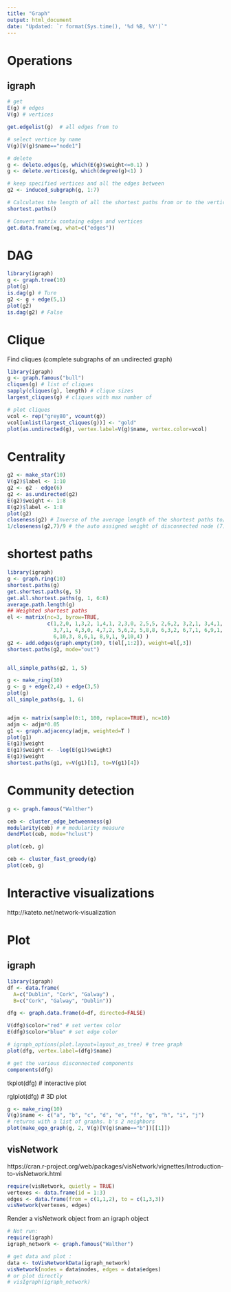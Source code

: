 ---
title: "Graph"
output: html_document
date: "Updated: `r format(Sys.time(), '%d %B, %Y')`"
---

# Operations

## igraph 

```r
# get 
E(g) # edges
V(g) # vertices

get.edgelist(g)  # all edges from to

# select vertice by name
V(g)[V(g)$name=="node1"]

# delete 
g <- delete.edges(g, which(E(g)$weight<=0.1) ) 
g <- delete.vertices(g, which(degree(g)<1) )

# keep specified vertices and all the edges between
g2 <- induced_subgraph(g, 1:7)

# Calculates the length of all the shortest paths from or to the vertices
shortest.paths()

# Convert matrix containg edges and vertices
get.data.frame(xg, what=c("edges"))


```

# DAG
```{r, warning=F, message=F}
library(igraph)
g <- graph.tree(10)
plot(g)
is.dag(g) # Ture
g2 <- g + edge(5,1)
plot(g2)
is.dag(g2) # False
```

# Clique
Find cliques (complete subgraphs of an undirected graph)
```{r, warning=F}
library(igraph)
g <- graph.famous("bull")
cliques(g) # list of cliques       
sapply(cliques(g), length) # clique sizes
largest_cliques(g) # cliques with max number of 

# plot cliques
vcol <- rep("grey80", vcount(g))
vcol[unlist(largest_cliques(g))] <- "gold"
plot(as.undirected(g), vertex.label=V(g)$name, vertex.color=vcol)
```

# Centrality 
```r
g2 <- make_star(10)
V(g2)$label <- 1:10
g2 <- g2 - edge(6)
g2 <- as.undirected(g2)
E(g2)$weight <- 1:8 
E(g2)$label <- 1:8
plot(g2)
closeness(g2) # Inverse of the average length of the shortest paths to/from all the other vertices; more weight less closeness
1/closeness(g2,7)/9 # the auto assigned weight of disconnected node (7) to the rest of 9 nodes
```

# shortest paths
```{r}
library(igraph)
g <- graph.ring(10)
shortest.paths(g)
get.shortest.paths(g, 5)
get.all.shortest.paths(g, 1, 6:8)
average.path.length(g)
## Weighted shortest paths
el <- matrix(nc=3, byrow=TRUE,
             c(1,2,0, 1,3,2, 1,4,1, 2,3,0, 2,5,5, 2,6,2, 3,2,1, 3,4,1,
               3,7,1, 4,3,0, 4,7,2, 5,6,2, 5,8,8, 6,3,2, 6,7,1, 6,9,1,
               6,10,3, 8,6,1, 8,9,1, 9,10,4) )
g2 <- add.edges(graph.empty(10), t(el[,1:2]), weight=el[,3])
shortest.paths(g2, mode="out")


all_simple_paths(g2, 1, 5)

g <- make_ring(10)
g <- g + edge(2,4) + edge(3,5)
plot(g)
all_simple_paths(g, 1, 6)


adjm <- matrix(sample(0:1, 100, replace=TRUE), nc=10)
adjm <- adjm*0.05
g1 <- graph.adjacency(adjm, weighted=T )
plot(g1)
E(g1)$weight
E(g1)$weight <- -log(E(g1)$weight)
E(g1)$weight 
shortest.paths(g1, v=V(g1)[1], to=V(g1)[4])

```

# Community detection
```{r}
g <- graph.famous("Walther")

ceb <- cluster_edge_betweenness(g) 
modularity(ceb) # # modularity measure
dendPlot(ceb, mode="hclust")

plot(ceb, g) 

ceb <- cluster_fast_greedy(g)
plot(ceb, g)
```


# Interactive visualizations
http://kateto.net/network-visualization

# Plot

## igraph

```{r, warning=F, message=F}
library(igraph)
df <- data.frame(
  A=c("Dublin", "Cork", "Galway") , 
  B=c("Cork", "Galway", "Dublin"))

dfg <- graph.data.frame(d=df, directed=FALSE)

V(dfg)$color="red" # set vertex color
E(dfg)$color="blue" # set edge color

# igraph_options(plot.layout=layout_as_tree) # tree graph
plot(dfg, vertex.label=(dfg)$name)

# get the various disconnected components 
components(dfg)

```

tkplot(dfg)  # interactive plot

rglplot(dfg) # 3D plot


```{r, warning=F, message=F}
g <- make_ring(10)
V(g)$name <- c("a", "b", "c", "d", "e", "f", "g", "h", "i", "j")
# returns with a list of graphs. b's 2 neighbors
plot(make_ego_graph(g, 2, V(g)[V(g)$name=="b"])[[1]])

```


## visNetwork

https://cran.r-project.org/web/packages/visNetwork/vignettes/Introduction-to-visNetwork.html
```{r, warning=F, message=F}
require(visNetwork, quietly = TRUE)
vertexes <- data.frame(id = 1:3)
edges <- data.frame(from = c(1,1,2), to = c(1,3,3))
visNetwork(vertexes, edges)

```

 Render a visNetwork object from an igraph object
```{r, warning=F, message=F}
# Not run: 
require(igraph)
igraph_network <- graph.famous("Walther")

# get data and plot :
data <- toVisNetworkData(igraph_network)
visNetwork(nodes = data$nodes, edges = data$edges)
# or plot directly
# visIgraph(igraph_network)
```
